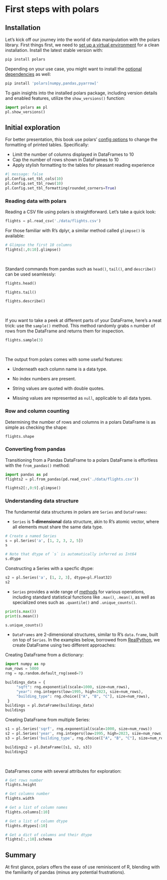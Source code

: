 
# First steps with polars

## Installation

Let's kick off our journey into the world of data manipulation with the polars library. First things first, we need to [set up a virtual environment](https://realpython.com/python-virtual-environments-a-primer/#how-can-you-work-with-a-python-virtual-environment) for a clean installation. Install the latest stable version with:

```bash
pip install polars
```

Depending on your use case, you might want to install the [optional dependencies](https://docs.pola.rs/user-guide/installation/#feature-flags) as well:

```bash
pip install 'polars[numpy,pandas,pyarrow]'
```

To gain insights into the installed polars package, including version details and enabled features, utilize the `show_versions()` function:

```python
import polars as pl
pl.show_versions()
```


## Initial exploration

For better presentation, this book use polars' [config options](https://docs.pola.rs/py-polars/html/reference/config.html) to change the formatting of printed tables. Specifically:

- Limit the number of columns displayed in DataFrames to 10
- Cap the number of rows shown in DataFrames to 10
- Apply stylish formatting to the tables for pleasant reading experience


```python
#| message: false
pl.Config.set_tbl_cols(10)
pl.Config.set_tbl_rows(10)
pl.Config.set_tbl_formatting(rounded_corners=True)
```


### Reading data with polars

Reading a CSV file using polars is straightforward. Let's take a quick look:

```python
flights = pl.read_csv('./data/flights.csv')
```

For those familiar with R's dplyr, a similar method called `glimpse()` is available:

```python
# Glimpse the first 10 columns
flights[:,0:10].glimpse()
```

<br/>

Standard commands from pandas such as `head()`, `tail()`, and `describe()` can be used seamlessly:


```python
flights.head()
```

```python
flights.tail()
```

```python
flights.describe()
```

<br/>

If you want to take a peek at different parts of your DataFrame, here's a neat trick: use the `sample()` method. This method
randomly grabs `n` number of rows from the DataFrame and returns them for inspection.

```python
flights.sample(3)
```

<br/>

The output from polars comes with some useful features:

* Underneath each column name is a data type.

* No index numbers are present.

* String values are quoted with double quotes.

* Missing values are represented as `null`, applicable to all data types.

### Row and column counting

Determining the number of rows and columns in a polars DataFrame is as simple as checking the shape:

```python
flights.shape
```


### Converting from pandas

Transitioning from a Pandas DataFrame to a polars DataFrame is effortless with the `from_pandas()` method:

```python
import pandas as pd
flights2 = pl.from_pandas(pd.read_csv('./data/flights.csv'))

flights2[:,0:9].glimpse()
```

### Understanding data structure

The fundamental data structures in polars are `Series` and `DataFrames`:

* `Series` is **1-dimensional** data structure, akin to R's atomic vector, where all elements must share the same data type.

```python
# Create a named Series
s = pl.Series('a', [1, 2, 3, 2, 5])
s
```


```python
# Note that dtype of `s` is automatically inferred as Int64
s.dtype
```

Constructing a Series with a specfic dtype:

```python
s2 = pl.Series('a', [1, 2, 3], dtype=pl.Float32)
s2
```


* `Series` provides a wide range of [methods](https://docs.pola.rs/py-polars/html/reference/series/index.html) for various operations, including standard statistical functions 
like `.max()`, `.mean()`, as well as specialized ones such as `.quantile()` and `.unique_counts()`.

```python
print(s.max())
print(s.mean())
```

```python
s.unique_counts()
```

* `DataFrames` are 2-dimensional structures, similar to R's `data.frame`, built on top of `Series`. In the examples below, borrowed from [RealPython](https://realpython.com/polars-python/), we create DataFrame using two different approaches:

Creating DataFrame from a dictionary:

```python
import numpy as np
num_rows = 5000
rng = np.random.default_rng(seed=7)

buildings_data = {
     "sqft": rng.exponential(scale=1000, size=num_rows),
     "year": rng.integers(low=1995, high=2023, size=num_rows),
     "building_type": rng.choice(["A", "B", "C"], size=num_rows),
 }
buildings = pl.DataFrame(buildings_data)
buildings
```

Creating DataFrame from multiple Series:

```python
s1 = pl.Series('sqrf', rng.exponential(scale=1000, size=num_rows))
s2 = pl.Series('year', rng.integers(low=1995, high=2023, size=num_rows))
s3 = pl.Series('building_type', rng.choice(["A", "B", "C"], size=num_rows))

buildings2 = pl.DataFrame([s1, s2, s3])
buildings2
```

<br/>

DataFrames come with several attributes for exploration:

```python
# Get rows number
flights.height
```

```python
# Get columns number
flights.width
```

```python
# Get a list of column names
flights.columns[:10]
```

```python
# Get a list of column dtype
flights.dtypes[:10]
```

```python
# Get a dict of columns and their dtype
flights[:,:10].schema
```

## Summary

At first glance, polars offers the ease of use reminiscent of R, blending with the familiarity of pandas (minus any potential frustrations).




